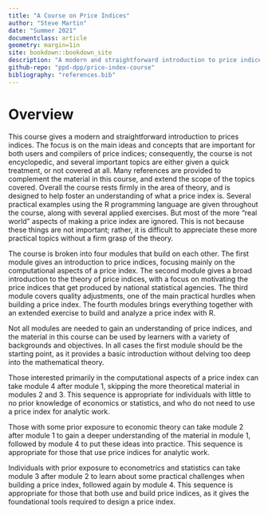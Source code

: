```yaml
---
title: "A Course on Price Indices"
author: "Steve Martin"
date: "Summer 2021"
documentclass: article
geometry: margin=1in
site: bookdown::bookdown_site
description: "A modern and straightforward introduction to price indices"
github-repo: "ppd-dpp/price-index-course"
bibliography: "references.bib"
---
```


# Overview {-}

This course gives a modern and straightforward introduction to prices indices. The focus is on the main ideas and concepts that are important for both users and compilers of price indices; consequently, the course is not encyclopedic, and several important topics are either given a quick treatment, or not covered at all. Many references are provided to complement the material in this course, and extend the scope of the topics covered. Overall the course rests firmly in the area of theory, and is designed to help foster an understanding of what a price index is. Several practical examples using the R programming language are given throughout the course, along with several applied exercises. But most of the more "real world" aspects of making a price index are ignored. This is not because these things are not important; rather, it is difficult to appreciate these more practical topics without a firm grasp of the theory.

The course is broken into four modules that build on each other. The first module gives an introduction to price indices, focusing mainly on the computational aspects of a price index. The second module gives a broad introduction to the theory of price indices, with a focus on motivating the price indices that get produced by national statistical agencies. The third module covers quality adjustments, one of the main practical hurdles when building a price index. The fourth modules brings everything together with an extended exercise to build and analyze a price index with R.

Not all modules are needed to gain an understanding of price indices, and the material in this course can be used by learners with a variety of backgrounds and objectives. In all cases the first module should be the starting point, as it provides a basic introduction without delving too deep into the mathematical theory. 

Those interested primarily in the computational aspects of a price index can take module 4 after module 1, skipping the more theoretical material in modules 2 and 3. This sequence is appropriate for individuals with little to no prior knowledge of economics or statistics, and who do not need to use a price index for analytic work.

Those with some prior exposure to economic theory can take module 2 after module 1 to gain a deeper understanding of the material in module 1, followed by module 4 to put these ideas into practice. This sequence is appropriate for those that use price indices for analytic work.

Individuals with prior exposure to econometrics and statistics can take module 3 after module 2 to learn about some practical challenges when building a price index, followed again by module 4. This sequence is appropriate for those that both use and build price indices, as it gives the foundational tools required to design a price index.